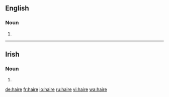 {{also|Haire|häire|Häire}}
==English==

===Noun===
{{en-noun|~}}

# {{obsolete spelling of|hair|lang=en}}

----

==Irish==

===Noun===
{{head|ga|mutated noun}}

# {{h-prothesis of|aire|lang=ga}}

[[de:haire]]
[[fr:haire]]
[[io:haire]]
[[ru:haire]]
[[vi:haire]]
[[wa:haire]]